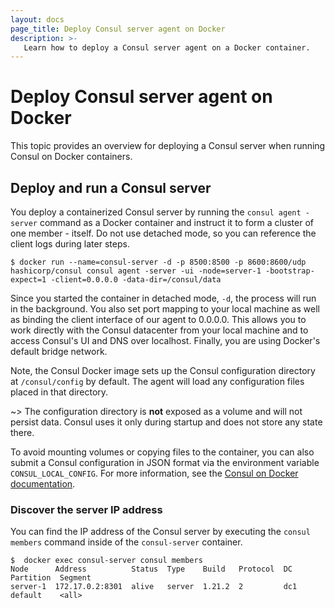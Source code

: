 ```yaml
---
layout: docs
page_title: Deploy Consul server agent on Docker
description: >-
   Learn how to deploy a Consul server agent on a Docker container.
---
```


# Deploy Consul server agent on Docker

This topic provides an overview for deploying a Consul server when running Consul on Docker containers.

## Deploy and run a Consul server

You deploy a containerized Consul server by running the `consul agent -server` command as a Docker container and instruct it to form a cluster of one member - itself. Do not use detached mode, so you can reference the client logs during later steps.

```shell-session
$ docker run --name=consul-server -d -p 8500:8500 -p 8600:8600/udp hashicorp/consul consul agent -server -ui -node=server-1 -bootstrap-expect=1 -client=0.0.0.0 -data-dir=/consul/data
```

Since you started the container in detached mode, `-d`, the process will run in the background. You also set port mapping to your local machine as well as binding the client interface of our agent to 0.0.0.0. This allows you to work directly with the Consul datacenter from your local machine and to access Consul's UI and DNS over localhost. Finally, you are using Docker's default bridge network.

Note, the Consul Docker image sets up the Consul configuration directory at `/consul/config` by default. The agent will load any configuration files placed in that directory.

~> The configuration directory is **not** exposed as a volume and will not persist data. Consul uses it only during startup and does not store any state there.

To avoid mounting volumes or copying files to the container, you can also submit a Consul configuration in JSON format via the environment variable `CONSUL_LOCAL_CONFIG`. For more information, see the [Consul on Docker documentation](/consul/docs/docker#consul-agent).

### Discover the server IP address

You can find the IP address of the Consul server by executing the `consul members` command inside of the `consul-server` container.

```shell-session
$  docker exec consul-server consul members
Node      Address          Status  Type    Build   Protocol  DC   Partition  Segment
server-1  172.17.0.2:8301  alive   server  1.21.2  2         dc1  default    <all>
```
